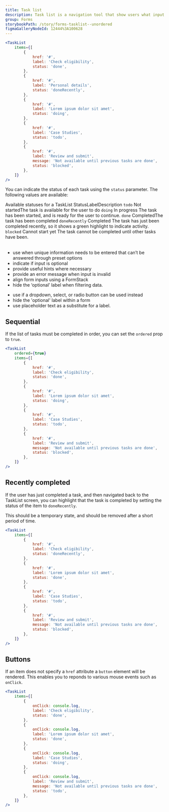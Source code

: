 ```yaml
---
title: Task list
description: Task list is a navigation tool that show users what input is required to complete a task or transaction.
group: Forms
storybookPath: /story/forms-tasklist--unordered
figmaGalleryNodeId: 12444%3A100628
---
```


```jsx live
<TaskList
	items={[
		{
			href: '#',
			label: 'Check eligibility',
			status: 'done',
		},
		{
			href: '#',
			label: 'Personal details',
			status: 'doneRecently',
		},
		{
			href: '#',
			label: 'Lorem ipsum dolor sit amet',
			status: 'doing',
		},
		{
			href: '#',
			label: 'Case Studies',
			status: 'todo',
		},
		{
			href: '#',
			label: 'Review and submit',
			message: 'Not available until previous tasks are done',
			status: 'blocked',
		},
	]}
/>
```

You can indicate the status of each task using the `status` parameter. The following values are available:

<Table>
	<TableCaption>Available statuses for a TaskList</TableCaption>
	<TableHead>
		<tr>
			<TableHeader scope="col">Status</TableHeader>
			<TableHeader scope="col">Label</TableHeader>
			<TableHeader scope="col">Description</TableHeader>
		</tr>
	</TableHead>
	<TableBody>
		<tr>
			<TableCell>
				<code>todo</code>
			</TableCell>
			<TableCell>Not started</TableCell>
			<TableCell>The task is available for the user to do</TableCell>
		</tr>
		<tr>
			<TableCell>
				<code>doing</code>
			</TableCell>
			<TableCell>In progress</TableCell>
			<TableCell>
				The task has been started, and is ready for the user to continue.
			</TableCell>
		</tr>
		<tr>
			<TableCell>
				<code>done</code>
			</TableCell>
			<TableCell>Completed</TableCell>
			<TableCell>The task has been completed</TableCell>
		</tr>
		<tr>
			<TableCell>
				<code>doneRecently</code>
			</TableCell>
			<TableCell>Completed</TableCell>
			<TableCell>
				The task has just been completed recently, so it shows a green highlight
				to indicate activity.
			</TableCell>
		</tr>
		<tr>
			<TableCell>
				<code>blocked</code>
			</TableCell>
			<TableCell>Cannot start yet</TableCell>
			<TableCell>
				The task cannot be completed until other tasks have been.
			</TableCell>
		</tr>
	</TableBody>
</Table>

<DoHeading />

- use when unique information needs to be entered that can’t be answered through preset options
- indicate if input is optional
- provide useful hints where necessary
- provide an error message when input is invalid
- align form inputs using a FormStack
- hide the ‘optional’ label when filtering data.

<DontHeading />

- use if a dropdown, select, or radio button can be used instead
- hide the 'optional' label within a form
- use placeholder text as a substitute for a label.

## Sequential

If the list of tasks must be completed in order, you can set the `ordered` prop to `true`.

```jsx live
<TaskList
	ordered={true}
	items={[
		{
			href: '#',
			label: 'Check eligibility',
			status: 'done',
		},
		{
			href: '#',
			label: 'Lorem ipsum dolor sit amet',
			status: 'doing',
		},
		{
			href: '#',
			label: 'Case Studies',
			status: 'todo',
		},
		{
			href: '#',
			label: 'Review and submit',
			message: 'Not available until previous tasks are done',
			status: 'blocked',
		},
	]}
/>
```

## Recently completed

If the user has just completed a task, and then navigated back to the TaskList screen, you can highlight that the task is completed by setting the status of the item to `doneRecently`.

This should be a temporary state, and should be removed after a short period of time.

```jsx live
<TaskList
	items={[
		{
			href: '#',
			label: 'Check eligibility',
			status: 'doneRecently',
		},
		{
			href: '#',
			label: 'Lorem ipsum dolor sit amet',
			status: 'done',
		},
		{
			href: '#',
			label: 'Case Studies',
			status: 'todo',
		},
		{
			href: '#',
			label: 'Review and submit',
			message: 'Not available until previous tasks are done',
			status: 'blocked',
		},
	]}
/>
```

## Buttons

If an item does not specify a `href` attribute a `button` element will be rendered. This enables you to reponds to various mouse events such as `onClick`.

```jsx live
<TaskList
	items={[
		{
			onClick: console.log,
			label: 'Check eligibility',
			status: 'done',
		},
		{
			onClick: console.log,
			label: 'Lorem ipsum dolor sit amet',
			status: 'done',
		},
		{
			onClick: console.log,
			label: 'Case Studies',
			status: 'doing',
		},
		{
			onClick: console.log,
			label: 'Review and submit',
			message: 'Not available until previous tasks are done',
			status: 'todo',
		},
	]}
/>
```
